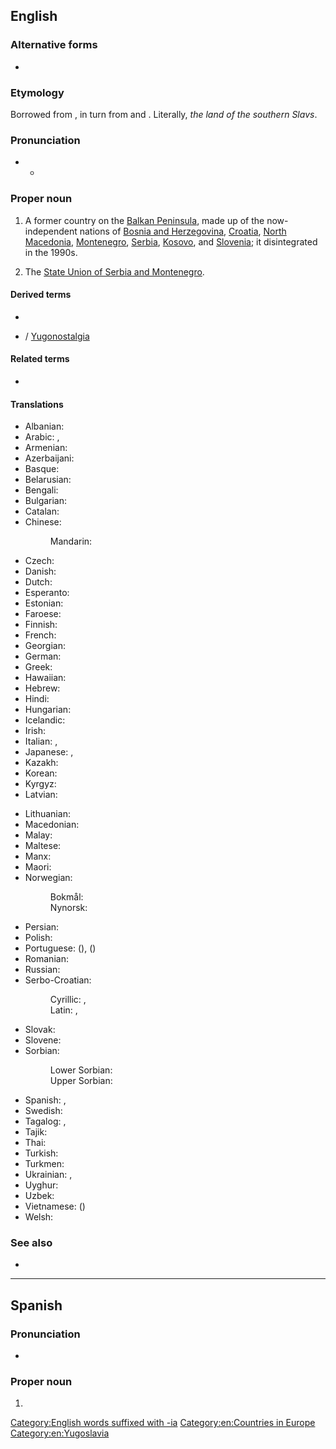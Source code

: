 ==English==
{{wikipedia}}

===Alternative forms===
* {{alter|en|Jugoslavia||common pre-WWII spelling}}

===Etymology===
Borrowed from {{bor|en|sh|Jugoslavija}}, in turn from {{m|sh|jug|jugo|south}} and {{m|sh|slavija||''slavia'', the land of the [[Slav]]s}}. Literally, ''the land of the southern Slavs''.

===Pronunciation===
* {{IPA|en|/juːɡəˈslɑːvi.ə/}}
** {{audio|en|LL-Q1860 (eng)-Vealhurl-Yugoslavia.wav|Audio (UK)}}

===Proper noun===
{{en-proper noun}}

# {{senseid|en|Q36704}} A former country on the [[Balkan Peninsula]], made up of the now-independent nations of [[Bosnia and Herzegovina]], [[Croatia]], [[North Macedonia]], [[Montenegro]], [[Serbia]], [[Kosovo]], and [[Slovenia]]; it disintegrated in the 1990s.
# {{lb|en|nonstandard|rare}} The [[State Union of Serbia and Montenegro]].

====Derived terms====
* {{l|en|Yugosphere}}
* {{l|en|Yugo-nostalgia}} / [[Yugonostalgia]]

====Related terms====
* {{l|en|Yugoslav}}

====Translations====
{{trans-top|id=Q36704|former country in the Balkans}}
* Albanian: {{t|sq|Jugosllavia}}
* Arabic: {{t|ar|يُوغُسْلَافِيَا|f|tr=yūḡoslāviyā}}, {{t|ar|يُوجُوسْلَافِيَا|f|tr=yūgoslāviyā}}
* Armenian: {{t|hy|Հարավսլավիա}}
* Azerbaijani: {{t|az|Yuqoslaviya}}
* Basque: {{t+|eu|Jugoslavia}}
* Belarusian: {{t|be|Югасла́вія|f}}
* Bengali: {{t|bn|যুগোশ্লাভিয়া}}
* Bulgarian: {{t|bg|Югосла́вия|f}}
* Catalan: {{t|ca|Iugoslàvia|f}}
* Chinese:
*: Mandarin: {{t+|cmn|南斯拉夫|tr=Nánsīlāfū|sc=Hani}}
* Czech: {{t+|cs|Jugoslávie|f}}
* Danish: {{t|da|Jugoslavien}}
* Dutch: {{t+|nl|Joegoslavië|n}}
* Esperanto: {{t|eo|Jugoslavio}}
* Estonian: {{t|et|Jugoslaavia}}
* Faroese: {{t|fo|Jugoslavia}}
* Finnish: {{t+|fi|Jugoslavia}}
* French: {{t+|fr|Yougoslavie|f}}
* Georgian: {{t|ka|იუგოსლავია}}
* German: {{t+|de|Jugoslawien|n}}
* Greek: {{t+|el|Γιουγκοσλαβία|f}}
* Hawaiian: {{t|haw|Iugosolawia}}
* Hebrew: {{t|he|יוגוסלביה}}
* Hindi: {{t|hi|यूगोस्लाविया}}
* Hungarian: {{t+|hu|Jugoszlávia}}
* Icelandic: {{t|is|Júgóslavía|f}}
* Irish: {{t|ga|Iúgslaiv|f|alt=an Iúgslaiv}}
* Italian: {{t|it|Jugoslavia}}, {{t+|it|Iugoslavia|f}}
* Japanese: {{t|ja|ユーゴスラビア|tr=Yūgosurabia}}, {{t|ja|ユーゴスラヴィア|tr=Yūgosuravia}}
* Kazakh: {{t|kk|Югославия|sc=Cyrl}}
* Korean: {{t|ko|^유고슬라비아}}
* Kyrgyz: {{t+|ky|Югославия|sc=Cyrl}}
* Latvian: {{t|lv|Dienvidslāvija|f}}
{{trans-mid}}
* Lithuanian: {{t|lt|Jugoslavija|f}}
* Macedonian: {{t+|mk|Југославија|f}}
* Malay: {{t|ms|Yugoslavia}}
* Maltese: {{t|mt|Jugoslavja|f|alt=il-Jugoslavja}}
* Manx: {{t|gv|Yn [[Yugoslaavey]]}}
* Maori: {{t|mi|Ukorāwia}}
* Norwegian:
*: Bokmål: {{t|nb|Jugoslavia}}
*: Nynorsk: {{t|nn|Jugoslavia}}
* Persian: {{t|fa|یوگسلاوی|tr=yugoslâvi}}
* Polish: {{t+|pl|Jugosławia|f}}
* Portuguese: {{t+|pt|Jugoslávia|f}} ({{qualifier|Portugal}}), {{t+|pt|Iugoslávia|f}} ({{qualifier|Brazil}})
* Romanian: {{t|ro|Iugoslavia|f}}
* Russian: {{t+|ru|Югосла́вия|f}}
* Serbo-Croatian:
*: Cyrillic: {{t|sh|Југо̀сла̄вија|f|sc=Cyrl}}, {{t|sh|Југосла̏вија|f|sc=Cyrl}}
*: Latin: {{t+|sh|Jugòslāvija|f}}, {{t+|sh|Jugoslȁvija|f}}
* Slovak: {{t|sk|Juhoslávia|f}}
* Slovene: {{t+|sl|Jugoslávija|f}}
* Sorbian:
*: Lower Sorbian: {{t|dsb|Jugosłowjańska|f}}
*: Upper Sorbian: {{t|hsb|Juhosłowjanska|f}}
* Spanish: {{t+|es|Yugoslavia|f}}, {{t|es|Yugoeslavia|f}}
* Swedish: {{t+|sv|Jugoslavien}}
* Tagalog: {{t|tl|Yugoslabya}}, {{t|tl|Hugoslabya}}
* Tajik: {{t+|tg|Югославия}}
* Thai: {{t|th|ยูโกสลาเวีย}}
* Turkish: {{t+|tr|Yugoslavya}}
* Turkmen: {{t|tk|Ýugoslawiýa}}
* Ukrainian: {{t|uk|Югосла́вія|f}}, {{t|uk|Юґосла́вія|f}}
* Uyghur: {{t|ug|يۇگوسلاۋىيە}}
* Uzbek: {{t|uz|Yugoslaviya}}
* Vietnamese: {{t+|vi|Nam Tư}} ({{t|vi|南斯|sc=Hani}})
* Welsh: {{t+|cy|Iwgoslafia}}
{{trans-bottom}}

===See also===
* {{l|en|Appendix:Countries of the world}}

[[Category:English words suffixed with -ia]]
[[Category:en:Countries in Europe]]
[[Category:en:Yugoslavia]]

----

==Spanish==

===Pronunciation===
* {{es-IPA}}

===Proper noun===
{{es-proper noun}}

# {{l|en|Yugoslavia}}